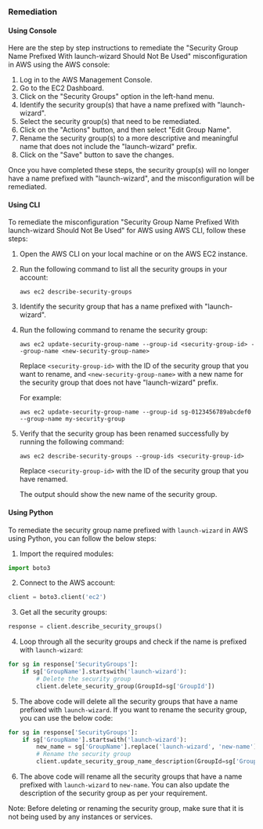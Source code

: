 ### Remediation

#### Using Console

Here are the step by step instructions to remediate the "Security Group Name Prefixed With launch-wizard Should Not Be Used" misconfiguration in AWS using the AWS console:

1. Log in to the AWS Management Console.
2. Go to the EC2 Dashboard.
3. Click on the "Security Groups" option in the left-hand menu.
4. Identify the security group(s) that have a name prefixed with "launch-wizard".
5. Select the security group(s) that need to be remediated.
6. Click on the "Actions" button, and then select "Edit Group Name".
7. Rename the security group(s) to a more descriptive and meaningful name that does not include the "launch-wizard" prefix.
8. Click on the "Save" button to save the changes.

Once you have completed these steps, the security group(s) will no longer have a name prefixed with "launch-wizard", and the misconfiguration will be remediated.

#### Using CLI

To remediate the misconfiguration "Security Group Name Prefixed With launch-wizard Should Not Be Used" for AWS using AWS CLI, follow these steps:

1. Open the AWS CLI on your local machine or on the AWS EC2 instance.

2. Run the following command to list all the security groups in your account:

   ```
   aws ec2 describe-security-groups
   ```

3. Identify the security group that has a name prefixed with "launch-wizard".

4. Run the following command to rename the security group:

   ```
   aws ec2 update-security-group-name --group-id <security-group-id> --group-name <new-security-group-name>
   ```

   Replace `<security-group-id>` with the ID of the security group that you want to rename, and `<new-security-group-name>` with a new name for the security group that does not have "launch-wizard" prefix.

   For example:

   ```
   aws ec2 update-security-group-name --group-id sg-0123456789abcdef0 --group-name my-security-group
   ```

5. Verify that the security group has been renamed successfully by running the following command:

   ```
   aws ec2 describe-security-groups --group-ids <security-group-id>
   ```

   Replace `<security-group-id>` with the ID of the security group that you have renamed.

   The output should show the new name of the security group.

#### Using Python

To remediate the security group name prefixed with `launch-wizard` in AWS using Python, you can follow the below steps:

1. Import the required modules:

```python
import boto3
```

2. Connect to the AWS account:

```python
client = boto3.client('ec2')
```

3. Get all the security groups:

```python
response = client.describe_security_groups()
```

4. Loop through all the security groups and check if the name is prefixed with `launch-wizard`:

```python
for sg in response['SecurityGroups']:
    if sg['GroupName'].startswith('launch-wizard'):
        # Delete the security group
        client.delete_security_group(GroupId=sg['GroupId'])
```

5. The above code will delete all the security groups that have a name prefixed with `launch-wizard`. If you want to rename the security group, you can use the below code:

```python
for sg in response['SecurityGroups']:
    if sg['GroupName'].startswith('launch-wizard'):
        new_name = sg['GroupName'].replace('launch-wizard', 'new-name')
        # Rename the security group
        client.update_security_group_name_description(GroupId=sg['GroupId'], GroupName=new_name, Description='New Description')
```

6. The above code will rename all the security groups that have a name prefixed with `launch-wizard` to `new-name`. You can also update the description of the security group as per your requirement.

Note: Before deleting or renaming the security group, make sure that it is not being used by any instances or services.

